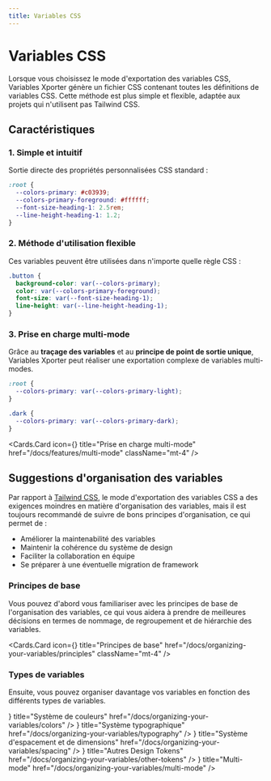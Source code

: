 ```yaml
---
title: Variables CSS
---
```



# Variables CSS

Lorsque vous choisissez le mode d'exportation des variables CSS, Variables Xporter génère un fichier CSS contenant toutes les définitions de variables CSS. Cette méthode est plus simple et flexible, adaptée aux projets qui n'utilisent pas Tailwind CSS.

## Caractéristiques

### 1. Simple et intuitif

Sortie directe des propriétés personnalisées CSS standard :

```css
:root {
  --colors-primary: #c03939;
  --colors-primary-foreground: #ffffff;
  --font-size-heading-1: 2.5rem;
  --line-height-heading-1: 1.2;
}
```

### 2. Méthode d'utilisation flexible

Ces variables peuvent être utilisées dans n'importe quelle règle CSS :

```css
.button {
  background-color: var(--colors-primary);
  color: var(--colors-primary-foreground);
  font-size: var(--font-size-heading-1);
  line-height: var(--line-height-heading-1);
}
```

### 3. Prise en charge multi-mode

Grâce au **traçage des variables** et au **principe de point de sortie unique**, Variables Xporter peut réaliser une exportation complexe de variables multi-modes.

```css
:root {
  --colors-primary: var(--colors-primary-light);
}

.dark {
  --colors-primary: var(--colors-primary-dark);
}
```



  <Cards.Card
    icon={<Columns3 />}
    title="Prise en charge multi-mode"
    href="/docs/features/multi-mode"
    className="mt-4"
  />

## Suggestions d'organisation des variables

Par rapport à [Tailwind CSS](/docs/export-modes/tailwind), le mode d'exportation des variables CSS a des exigences moindres en matière d'organisation des variables, mais il est toujours recommandé de suivre de bons principes d'organisation, ce qui permet de :

- Améliorer la maintenabilité des variables
- Maintenir la cohérence du système de design
- Faciliter la collaboration en équipe
- Se préparer à une éventuelle migration de framework

### Principes de base

Vous pouvez d'abord vous familiariser avec les principes de base de l'organisation des variables, ce qui vous aidera à prendre de meilleures décisions en termes de nommage, de regroupement et de hiérarchie des variables.


  <Cards.Card
    icon={<BookOpenCheck  />}
    title="Principes de base"
    href="/docs/organizing-your-variables/principles"
    className="mt-4"
  />

### Types de variables

Ensuite, vous pouvez organiser davantage vos variables en fonction des différents types de variables.

<Cards>
  <Cards.Card
    icon={<Palette />}
    title="Système de couleurs"
    href="/docs/organizing-your-variables/colors"
  />
  <Cards.Card
    icon={<Type />}
    title="Système typographique"
    href="/docs/organizing-your-variables/typography"
  />
  <Cards.Card
    icon={<Ruler />}
    title="Système d'espacement et de dimensions"
    href="/docs/organizing-your-variables/spacing"
  />
  <Cards.Card
    icon={<Box/>}
    title="Autres Design Tokens"
    href="/docs/organizing-your-variables/other-tokens"
  />
  <Cards.Card
    icon={<Columns3 />}
    title="Multi-mode"
    href="/docs/organizing-your-variables/multi-mode"
  />
</Cards>
